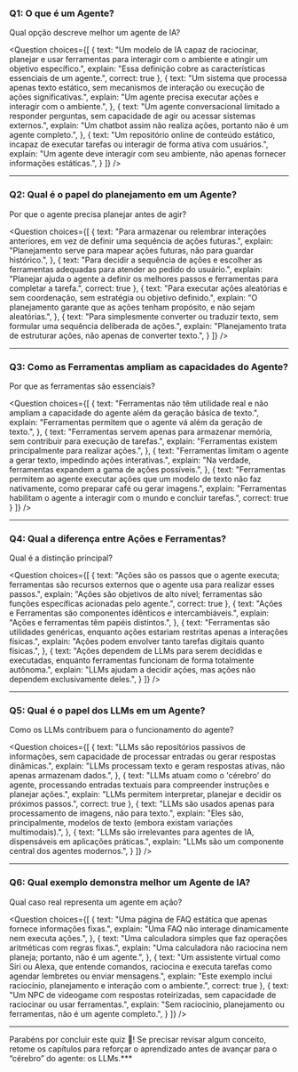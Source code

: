 ### Q1: O que é um Agente?
Qual opção descreve melhor um agente de IA?

<Question
choices={[
{
text: "Um modelo de IA capaz de raciocinar, planejar e usar ferramentas para interagir com o ambiente e atingir um objetivo específico.",
explain: "Essa definição cobre as características essenciais de um agente.",
correct: true
},
{
text: "Um sistema que processa apenas texto estático, sem mecanismos de interação ou execução de ações significativas.",
explain: "Um agente precisa executar ações e interagir com o ambiente.",
},
{
text: "Um agente conversacional limitado a responder perguntas, sem capacidade de agir ou acessar sistemas externos.",
explain: "Um chatbot assim não realiza ações, portanto não é um agente completo.",
},
{
text: "Um repositório online de conteúdo estático, incapaz de executar tarefas ou interagir de forma ativa com usuários.",
explain: "Um agente deve interagir com seu ambiente, não apenas fornecer informações estáticas.",
}
]}
/>

---

### Q2: Qual é o papel do planejamento em um Agente?
Por que o agente precisa planejar antes de agir?

<Question
choices={[
{
text: "Para armazenar ou relembrar interações anteriores, em vez de definir uma sequência de ações futuras.",
explain: "Planejamento serve para mapear ações futuras, não para guardar histórico.",
},
{
text: "Para decidir a sequência de ações e escolher as ferramentas adequadas para atender ao pedido do usuário.",
explain: "Planejar ajuda o agente a definir os melhores passos e ferramentas para completar a tarefa.",
correct: true
},
{
text: "Para executar ações aleatórias e sem coordenação, sem estratégia ou objetivo definido.",
explain: "O planejamento garante que as ações tenham propósito, e não sejam aleatórias.",
},
{
text: "Para simplesmente converter ou traduzir texto, sem formular uma sequência deliberada de ações.",
explain: "Planejamento trata de estruturar ações, não apenas de converter texto.",
}
]}
/>

---

### Q3: Como as Ferramentas ampliam as capacidades do Agente?
Por que as ferramentas são essenciais?

<Question
choices={[
{
text: "Ferramentas não têm utilidade real e não ampliam a capacidade do agente além da geração básica de texto.",
explain: "Ferramentas permitem que o agente vá além da geração de texto.",
},
{
text: "Ferramentas servem apenas para armazenar memória, sem contribuir para execução de tarefas.",
explain: "Ferramentas existem principalmente para realizar ações.",
},
{
text: "Ferramentas limitam o agente a gerar texto, impedindo ações interativas.",
explain: "Na verdade, ferramentas expandem a gama de ações possíveis.",
},
{
text: "Ferramentas permitem ao agente executar ações que um modelo de texto não faz nativamente, como preparar café ou gerar imagens.",
explain: "Ferramentas habilitam o agente a interagir com o mundo e concluir tarefas.",
correct: true
}
]}
/>

---

### Q4: Qual a diferença entre Ações e Ferramentas?
Qual é a distinção principal?

<Question
choices={[
{
text: "Ações são os passos que o agente executa; ferramentas são recursos externos que o agente usa para realizar esses passos.",
explain: "Ações são objetivos de alto nível; ferramentas são funções específicas acionadas pelo agente.",
correct: true
},
{
text: "Ações e Ferramentas são componentes idênticos e intercambiáveis.",
explain: "Ações e ferramentas têm papéis distintos.",
},
{
text: "Ferramentas são utilidades genéricas, enquanto ações estariam restritas apenas a interações físicas.",
explain: "Ações podem envolver tanto tarefas digitais quanto físicas.",
},
{
text: "Ações dependem de LLMs para serem decididas e executadas, enquanto ferramentas funcionam de forma totalmente autônoma.",
explain: "LLMs ajudam a decidir ações, mas ações não dependem exclusivamente deles.",
}
]}
/>

---

### Q5: Qual é o papel dos LLMs em um Agente?
Como os LLMs contribuem para o funcionamento do agente?

<Question
choices={[
{
text: "LLMs são repositórios passivos de informações, sem capacidade de processar entradas ou gerar respostas dinâmicas.",
explain: "LLMs processam texto e geram respostas ativas, não apenas armazenam dados.",
},
{
text: "LLMs atuam como o 'cérebro' do agente, processando entradas textuais para compreender instruções e planejar ações.",
explain: "LLMs permitem interpretar, planejar e decidir os próximos passos.",
correct: true
},
{
text: "LLMs são usados apenas para processamento de imagens, não para texto.",
explain: "Eles são, principalmente, modelos de texto (embora existam variações multimodais).",
},
{
text: "LLMs são irrelevantes para agentes de IA, dispensáveis em aplicações práticas.",
explain: "LLMs são um componente central dos agentes modernos.",
}
]}
/>

---

### Q6: Qual exemplo demonstra melhor um Agente de IA?
Qual caso real representa um agente em ação?

<Question
choices={[
{
text: "Uma página de FAQ estática que apenas fornece informações fixas.",
explain: "Uma FAQ não interage dinamicamente nem executa ações.",
},
{
text: "Uma calculadora simples que faz operações aritméticas com regras fixas.",
explain: "Uma calculadora não raciocina nem planeja; portanto, não é um agente.",
},
{
text: "Um assistente virtual como Siri ou Alexa, que entende comandos, raciocina e executa tarefas como agendar lembretes ou enviar mensagens.",
explain: "Este exemplo inclui raciocínio, planejamento e interação com o ambiente.",
correct: true
},
{
text: "Um NPC de videogame com respostas roteirizadas, sem capacidade de raciocinar ou usar ferramentas.",
explain: "Sem raciocínio, planejamento ou ferramentas, não é um agente completo.",
}
]}
/>

---

Parabéns por concluir este quiz 🥳! Se precisar revisar algum conceito, retome os capítulos para reforçar o aprendizado antes de avançar para o “cérebro” do agente: os LLMs.***
